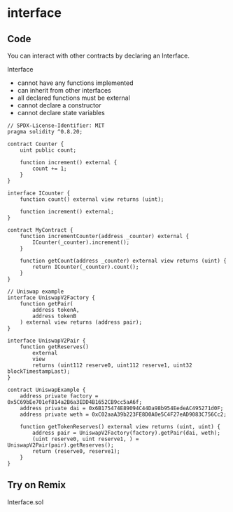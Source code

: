# interface

## Code 

You can interact with other contracts by declaring an Interface.

Interface

- cannot have any functions implemented
- can inherit from other interfaces
- all declared functions must be external
- cannot declare a constructor
- cannot declare state variables

```solidity filename="Interface.sol" {2} copy
// SPDX-License-Identifier: MIT
pragma solidity ^0.8.20;

contract Counter {
    uint public count;

    function increment() external {
        count += 1;
    }
}

interface ICounter {
    function count() external view returns (uint);

    function increment() external;
}

contract MyContract {
    function incrementCounter(address _counter) external {
        ICounter(_counter).increment();
    }

    function getCount(address _counter) external view returns (uint) {
        return ICounter(_counter).count();
    }
}

// Uniswap example
interface UniswapV2Factory {
    function getPair(
        address tokenA,
        address tokenB
    ) external view returns (address pair);
}

interface UniswapV2Pair {
    function getReserves()
        external
        view
        returns (uint112 reserve0, uint112 reserve1, uint32 blockTimestampLast);
}

contract UniswapExample {
    address private factory = 0x5C69bEe701ef814a2B6a3EDD4B1652CB9cc5aA6f;
    address private dai = 0x6B175474E89094C44Da98b954EedeAC495271d0F;
    address private weth = 0xC02aaA39b223FE8D0A0e5C4F27eAD9083C756Cc2;

    function getTokenReserves() external view returns (uint, uint) {
        address pair = UniswapV2Factory(factory).getPair(dai, weth);
        (uint reserve0, uint reserve1, ) = UniswapV2Pair(pair).getReserves();
        return (reserve0, reserve1);
    }
}
```

## Try on Remix
Interface.sol